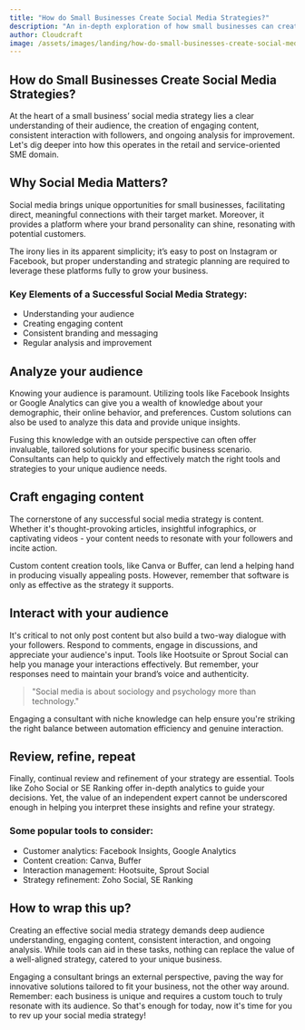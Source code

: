 ```yaml
---
title: "How do Small Businesses Create Social Media Strategies?"
description: "An in-depth exploration of how small businesses can create effective social media strategies."
author: Cloudcraft
image: /assets/images/landing/how-do-small-businesses-create-social-media-strategies.jpg
---
```


## How do Small Businesses Create Social Media Strategies?

At the heart of a small business’ social media strategy lies a clear understanding of their audience, the creation of engaging content, consistent interaction with followers, and ongoing analysis for improvement. Let's dig deeper into how this operates in the retail and service-oriented SME domain.

<ServicesBlurb />

## Why Social Media Matters?

Social media brings unique opportunities for small businesses, facilitating direct, meaningful connections with their target market. Moreover, it provides a platform where your brand personality can shine, resonating with potential customers.

The irony lies in its apparent simplicity; it’s easy to post on Instagram or Facebook, but proper understanding and strategic planning are required to leverage these platforms fully to grow your business.

### Key Elements of a Successful Social Media Strategy:
 
 * Understanding your audience
 * Creating engaging content
 * Consistent branding and messaging
 * Regular analysis and improvement

## Analyze your audience

Knowing your audience is paramount. Utilizing tools like Facebook Insights or Google Analytics can give you a wealth of knowledge about your demographic, their online behavior, and preferences. Custom solutions can also be used to analyze this data and provide unique insights.

Fusing this knowledge with an outside perspective can often offer invaluable, tailored solutions for your specific business scenario. Consultants can help to quickly and effectively match the right tools and strategies to your unique audience needs.

## Craft engaging content

The cornerstone of any successful social media strategy is content. Whether it's thought-provoking articles, insightful infographics, or captivating videos - your content needs to resonate with your followers and incite action.

Custom content creation tools, like Canva or Buffer, can lend a helping hand in producing visually appealing posts. However, remember that software is only as effective as the strategy it supports.

<GetStartedBlurb />

## Interact with your audience

It's critical to not only post content but also build a two-way dialogue with your followers. Respond to comments, engage in discussions, and appreciate your audience's input. Tools like Hootsuite or Sprout Social can help you manage your interactions effectively. But remember, your responses need to maintain your brand’s voice and authenticity.

<blockquote> "Social media is about sociology and psychology more than technology."</blockquote>

Engaging a consultant with niche knowledge can help ensure you're striking the right balance between automation efficiency and genuine interaction.

## Review, refine, repeat

Finally, continual review and refinement of your strategy are essential. Tools like Zoho Social or SE Ranking offer in-depth analytics to guide your decisions. Yet, the value of an independent expert cannot be underscored enough in helping you interpret these insights and refine your strategy.

### Some popular tools to consider:
 
 * Customer analytics: Facebook Insights, Google Analytics
 * Content creation: Canva, Buffer
 * Interaction management: Hootsuite, Sprout Social
 * Strategy refinement: Zoho Social, SE Ranking

## How to wrap this up?

Creating an effective social media strategy demands deep audience understanding, engaging content, consistent interaction, and ongoing analysis. While tools can aid in these tasks, nothing can replace the value of a well-aligned strategy, catered to your unique business.

Engaging a consultant brings an external perspective, paving the way for innovative solutions tailored to fit your business, not the other way around. Remember: each business is unique and requires a custom touch to truly resonate with its audience. So that's enough for today, now it's time for you to rev up your social media strategy!